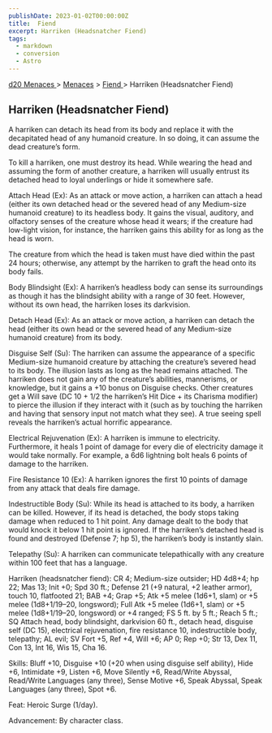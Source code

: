 ```yaml
---
publishDate: 2023-01-02T00:00:00Z
title:  Fiend 
excerpt: Harriken (Headsnatcher Fiend)
tags:
  - markdown
  - conversion
  - Astro
---
```


[ d20 Menaces ](/#menacesD20) > [ Menaces](menaces-d20-menaces-index) > [ Fiend ](menaces-d20-menaces-fiend-index) >
Harriken (Headsnatcher Fiend)

##  Harriken (Headsnatcher Fiend)

A harriken can detach its head from its body and replace it with the
decapitated head of any humanoid creature. In so doing, it can assume the dead
creature’s form.

To kill a harriken, one must destroy its head. While wearing the head and
assuming the form of another creature, a harriken will usually entrust its
detached head to loyal underlings or hide it somewhere safe.

Attach Head (Ex): As an attack or move action, a harriken can attach a head
(either its own detached head or the severed head of any Medium-size humanoid
creature) to its headless body. It gains the visual, auditory, and olfactory
senses of the creature whose head it wears; if the creature had low-light
vision, for instance, the harriken gains this ability for as long as the head
is worn.

The creature from which the head is taken must have died within the past 24
hours; otherwise, any attempt by the harriken to graft the head onto its body
fails.

Body Blindsight (Ex): A harriken’s headless body can sense its surroundings as
though it has the blindsight ability with a range of 30 feet. However, without
its own head, the harriken loses its darkvision.

Detach Head (Ex): As an attack or move action, a harriken can detach the head
(either its own head or the severed head of any Medium-size humanoid creature)
from its body.

Disguise Self (Su): The harriken can assume the appearance of a specific
Medium-size humanoid creature by attaching the creature’s severed head to its
body. The illusion lasts as long as the head remains attached. The harriken
does not gain any of the creature’s abilities, mannerisms, or knowledge, but
it gains a +10 bonus on Disguise checks. Other creatures get a Will save (DC
10 + 1/2 the harriken’s Hit Dice + its Charisma modifier) to pierce the
illusion if they interact with it (such as by touching the harriken and having
that sensory input not match what they see). A true seeing spell reveals the
harriken’s actual horrific appearance.

Electrical Rejuvenation (Ex): A harriken is immune to electricity.
Furthermore, it heals 1 point of damage for every die of electricity damage it
would take normally. For example, a 6d6 lightning bolt heals 6 points of
damage to the harriken.

Fire Resistance 10 (Ex): A harriken ignores the first 10 points of damage from
any attack that deals fire damage.

Indestructible Body (Su): While its head is attached to its body, a harriken
can be killed. However, if its head is detached, the body stops taking damage
when reduced to 1 hit point. Any damage dealt to the body that would knock it
below 1 hit point is ignored. If the harriken’s detached head is found and
destroyed (Defense 7; hp 5), the harriken’s body is instantly slain.

Telepathy (Su): A harriken can communicate telepathically with any creature
within 100 feet that has a language.

Harriken (headsnatcher fiend): CR 4; Medium-size outsider; HD 4d8+4; hp 22;
Mas 13; Init +0; Spd 30 ft.; Defense 21 (+9 natural, +2 leather armor), touch
10, flatfooted 21; BAB +4; Grap +5; Atk +5 melee (1d6+1, slam) or +5 melee
(1d8+1/19–20, longsword); Full Atk +5 melee (1d6+1, slam) or +5 melee
(1d8+1/19–20, longsword) or +4 ranged; FS 5 ft. by 5 ft.; Reach 5 ft.; SQ
Attach head, body blindsight, darkvision 60 ft., detach head, disguise self
(DC 15), electrical rejuvenation, fire resistance 10, indestructible body,
telepathy; AL evil; SV Fort +5, Ref +4, Will +6; AP 0; Rep +0; Str 13, Dex 11,
Con 13, Int 16, Wis 15, Cha 16.

Skills: Bluff +10, Disguise +10 (+20 when using disguise self ability), Hide
+6, Intimidate +9, Listen +6, Move Silently +6, Read/Write Abyssal, Read/Write
Languages (any three), Sense Motive +6, Speak Abyssal, Speak Languages (any
three), Spot +6.

Feat: Heroic Surge (1/day).

Advancement: By character class.

